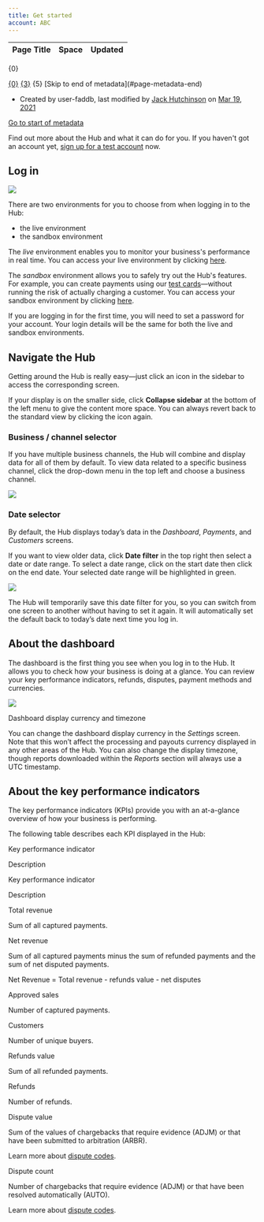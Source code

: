 ```yaml
---
title: Get started
account: ABC
---
```


<table class="aui"> <thead> <tr class="header"> <th class="search-result-title">Page Title</th> <th class="search-result-space">Space</th> <th class="search-result-date">Updated</th> </tr> </thead> </table> <p class="search-result-count">{0}</p> <tr class="search-result"> <td class="search-result-title"><a href="{1}" class="content-type-{2}"><span>{0}</span></a></td> <td class="search-result-space"><a class="space" href="/display/{4}/" title="{3}">{3}</a></td> <td class="search-result-date"><span class="date" title="{6}">{5}</span></td> </tr> [Skip to end of metadata](#page-metadata-end)

*   Created by user-faddb, last modified by [Jack Hutchinson](    /display/~jack.hutchinson
    ) on [Mar 19, 2021](/pages/diffpagesbyversion.action?pageId=2785615&selectedPageVersions=9&selectedPageVersions=10 "Show changes")

[Go to start of metadata](#page-metadata-start)

Find out more about the Hub and what it can do for you. If you haven't got an account yet, [sign up for a test account](https://www.checkout.com/get-test-account) now.

Log in
------

![](/download/attachments/2785615/hub-login.png?version=1&modificationDate=1586437665813&api=v2)

There are two environments for you to choose from when logging in to the Hub:

*   the live environment
*   the sandbox environment

The _live_ environment enables you to monitor your business's performance in real time. You can access your live environment by clicking [here](https://hub.checkout.com/login).

The _sandbox_ environment allows you to safely try out the Hub's features. For example, you can create payments using our [test cards](/display/DOCS/Test+card+numbers)—without running the risk of actually charging a customer. You can access your sandbox environment by clicking [here](https://sandbox.checkout.com/login).

If you are logging in for the first time, you will need to set a password for your account. Your login details will be the same for both the live and sandbox environments.

Navigate the Hub
----------------

Getting around the Hub is really easy—just click an icon in the sidebar to access the corresponding screen.

If your display is on the smaller side, click **Collapse sidebar** at the bottom of the left menu to give the content more space. You can always revert back to the standard view by clicking the icon again.

### Business / channel selector

If you have multiple business channels, the Hub will combine and display data for all of them by default. To view data related to a specific business channel, click the drop-down menu in the top left and choose a business channel.

![](/download/attachments/2785615/business-channel-selector.png?version=1&modificationDate=1586438217615&api=v2)

### Date selector

By default, the Hub displays today’s data in the _Dashboard_, _Payments_, and _Customers_ screens.

If you want to view older data, click **Date filter** in the top right then select a date or date range. To select a date range, click on the start date then click on the end date. Your selected date range will be highlighted in green.

![](/download/attachments/2785615/date-selector.png?version=1&modificationDate=1586438290564&api=v2)

The Hub will temporarily save this date filter for you, so you can switch from one screen to another without having to set it again. It will automatically set the default back to today’s date next time you log in.

About the dashboard
-------------------

The dashboard is the first thing you see when you log in to the Hub. It allows you to check how your business is doing at a glance. You can review your key performance indicators, refunds, disputes, payment methods and currencies. 

![](/download/attachments/2785615/hub-dashboard.png?version=1&modificationDate=1586438331902&api=v2)

Dashboard display currency and timezone

You can change the dashboard display currency in the _Settings_ screen. Note that this won’t affect the processing and payouts currency displayed in any other areas of the Hub. You can also change the display timezone, though reports downloaded within the _Reports_ section will always use a UTC timestamp.

About the key performance indicators
------------------------------------

The key performance indicators (KPIs) provide you with an at-a-glance overview of how your business is performing.

The following table describes each KPI displayed in the Hub:

Key performance indicator

Description

Key performance indicator

Description

Total revenue

Sum of all captured payments.

Net revenue

Sum of all captured payments minus the sum of refunded payments and the sum of net disputed payments.

  
Net Revenue = Total revenue - refunds value - net disputes

Approved sales

Number of captured payments.

Customers

Number of unique buyers.

Refunds value

Sum of all refunded payments.

Refunds

Number of refunds.

Dispute value

Sum of the values of chargebacks that require evidence (ADJM) or that have been submitted to arbitration (ARBR).

Learn more about [dispute codes](/display/DOCS/Chargeback+codes).

Dispute count

Number of chargebacks that require evidence (ADJM) or that have been resolved automatically (AUTO).

Learn more about [dispute codes](/display/DOCS/Chargeback+codes).
